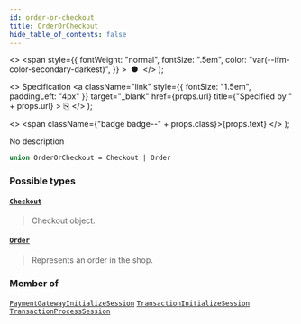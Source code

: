 ```yaml
---
id: order-or-checkout
title: OrderOrCheckout
hide_table_of_contents: false
---
```


  <>
    <span
      style={{
        fontWeight: "normal",
        fontSize: ".5em",
        color: "var(--ifm-color-secondary-darkest)",
      }}
    >
      &nbsp;●&nbsp;
    </span>
  </>
);

  <>
    Specification
    <a
      className="link"
      style={{ fontSize: "1.5em", paddingLeft: "4px" }}
      target="\_blank"
      href={props.url}
      title={"Specified by " + props.url}
    >
      ⎘
    </a>
  </>
);

  <>
    <span className={"badge badge--" + props.class}>{props.text}</span>
  </>
);

No description

```graphql
union OrderOrCheckout = Checkout | Order
```

### Possible types

#### [`Checkout`](../../../api-reference/checkout/objects/checkout) <Badge class="secondary" text="object"/> <Badge class="secondary" text="checkout"/>

> Checkout object.

#### [`Order`](../../../api-reference/orders/objects/order) <Badge class="secondary" text="object"/> <Badge class="secondary" text="orders"/>

> Represents an order in the shop.

### Member of

[`PaymentGatewayInitializeSession`](../../../api-reference/miscellaneous/objects/payment-gateway-initialize-session) <Badge class="secondary" text="object"/><Bullet />[`TransactionInitializeSession`](../../../api-reference/miscellaneous/objects/transaction-initialize-session) <Badge class="secondary" text="object"/><Bullet />[`TransactionProcessSession`](../../../api-reference/miscellaneous/objects/transaction-process-session) <Badge class="secondary" text="object"/>
